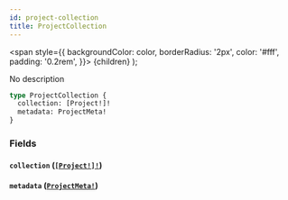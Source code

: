 ```yaml
---
id: project-collection
title: ProjectCollection
---
```


<span
style={{
      backgroundColor: color,
      borderRadius: '2px',
      color: '#fff',
      padding: '0.2rem',
    }}>
{children}
</span>
);

No description

```graphql
type ProjectCollection {
  collection: [Project!]!
  metadata: ProjectMeta!
}
```

### Fields

#### `collection` ([`[Project!]!`](/api/graphql/documentation/objects/project))

#### `metadata` ([`ProjectMeta!`](/api/graphql/documentation/objects/project-meta))
